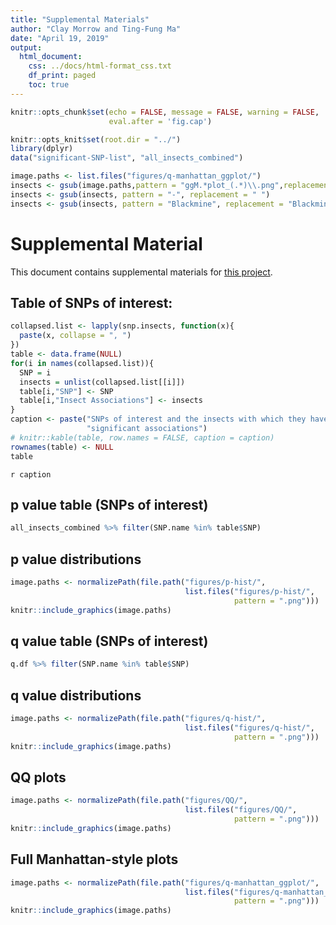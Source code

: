 ```yaml
---
title: "Supplemental Materials"
author: "Clay Morrow and Ting-Fung Ma"
date: "April 19, 2019"
output: 
  html_document:
    css: ../docs/html-format_css.txt
    df_print: paged
    toc: true
---
```


```r
knitr::opts_chunk$set(echo = FALSE, message = FALSE, warning = FALSE,
                      eval.after = 'fig.cap')

knitr::opts_knit$set(root.dir = "../")
library(dplyr)
data("significant-SNP-list", "all_insects_combined")
```

```r
image.paths <- list.files("figures/q-manhattan_ggplot/")
insects <- gsub(image.paths,pattern = "ggM.*plot_(.*)\\.png",replacement = "\\1")
insects <- gsub(insects, pattern = "-", replacement = " ")
insects <- gsub(insects, pattern = "Blackmine", replacement = "Blackmine Beetle")
```

# Supplemental Material

This document contains supplemental materials for 
[this project](final-project_results-summary.Rmd).

## Table of SNPs of interest:

```r
collapsed.list <- lapply(snp.insects, function(x){
  paste(x, collapse = ", ")
})
table <- data.frame(NULL)
for(i in names(collapsed.list)){
  SNP = i
  insects = unlist(collapsed.list[[i]])
  table[i,"SNP"] <- SNP
  table[i,"Insect Associations"] <- insects
}
caption <- paste("SNPs of interest and the insects with which they have",
                 "significant associations")
# knitr::kable(table, row.names = FALSE, caption = caption)
rownames(table) <- NULL
table
```

`r caption`

## p value table (SNPs of interest)

```r
all_insects_combined %>% filter(SNP.name %in% table$SNP)
```


## p value distributions

```r
image.paths <- normalizePath(file.path("figures/p-hist/",
                                       list.files("figures/p-hist/",
                                                  pattern = ".png")))
knitr::include_graphics(image.paths)
```

## q value table (SNPs of interest)

```r
q.df %>% filter(SNP.name %in% table$SNP)
```


## q value distributions
```r
image.paths <- normalizePath(file.path("figures/q-hist/",
                                       list.files("figures/q-hist/",
                                                  pattern = ".png")))
knitr::include_graphics(image.paths)
```

## QQ plots
```r
image.paths <- normalizePath(file.path("figures/QQ/",
                                       list.files("figures/QQ/",
                                                  pattern = ".png")))
knitr::include_graphics(image.paths)
```

## Full Manhattan-style plots

```r
image.paths <- normalizePath(file.path("figures/q-manhattan_ggplot/",
                                       list.files("figures/q-manhattan_ggplot/",
                                                  pattern = ".png")))
knitr::include_graphics(image.paths)
```

